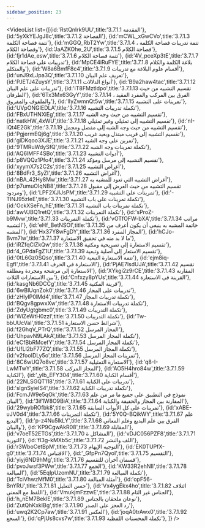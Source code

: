 ```yaml
---
sidebar_position: 23
---
```


<VideoList list={[{id:'RstQnIrk9UU',title:'3.7.1.1 المقدمة'},
{id:'5yXkYEJgJ8c',title:'3.7.1.2 الفصاحة'},
{id:'mCWL_xGwCVo',title:'3.7.1.3 تتمة فصاحة الكلمة'},
{id:'mGGQ_RbT2Yw',title:'3.7.1.4 تتمة تدريبات فصاحة الكلمة ، وفصاحة الكلام'},
{id:'JaAZKOhe_2U',title:'3.7.1.5 فصاحة الكلام'},
{id:'fjr1dAe_esw',title:'3.7.1.6 تتمة فصاحة الكلام'},
{id:'4V_pceXp3tE',title:'3.7.1.7 تدريبات على فصاحة الكلام'},
{id:'MpCE4iRuFYE',title:'3.7.1.8 بلاغة الكلمة والكلام والمتكلم'},
{id:'W8a6BmfF8c4',title:'3.7.1.9 أقسام علوم البلاغة مع تدريبات'},
{id:'unJ9xLJpa3Q',title:'3.7.1.10 تعريف علم البيان'},
{id:'PJETJ4ZuysY',title:'3.7.1.11 أنواع الدلالات'},
{id:'B9a2haw4tac',title:'3.7.1.12 تدريبات على علم البيان'},
{id:'iT8FMztldpo',title:'3.7.1.13 تقسيم التشبيه من حيث الطرفان'},
{id:'6Tx3Mx63GyY',title:'3.7.1.14 الفرق بين المركب والمفرد المقيد ، والملفوف والمفروق'},
{id:'lIyZwmnQt5w',title:'3.7.1.15 تمرينات على التشبيه'},
{id:'UVpONGIEDLA',title:'3.7.1.16 تكملة تدريبات التشبيه'},
{id:'FBxUTHNXiEg',title:'3.7.1.17 تقسيم التشبيه من حيث وجه الشبه'},
{id:'natkHW_4xWU',title:'3.7.1.18 تقسيم التشبيه إلى تمثيلي وغير تمثيلي'},
{id:'nI-iQt4E2Gk',title:'3.7.1.19 تقسيم التشبيه من حيث وجه الشبه إلى مفصل ومجمل'},
{id:'PgjermEQj6g',title:'3.7.1.20 تقسيم التشبيه إلى قريب مبتذل وبعيد غريب'},
{id:'glDKqoo3XJE',title:'3.7.1.21 تمرين على وجه الشبه'},
{id:'9TMRuWdySfQ',title:'3.7.1.22 تكملة تمرينات وجه الشبه'},
{id:'AQ6lMFF4SBo',title:'3.7.1.23 أدوات التشبيه'},
{id:'p8VQQz1Pfo4',title:'3.7.1.24 تقسيم التشبيه إلى مرسل ومؤكد'},
{id:'xyymX7s2C2s',title:'3.7.1.25 أغراض التشبيه'},
{id:'8BdFr3_SyZI',title:'3.7.1.26 أغراض التشبيه'},
{id:'nBA_42Hy8Mw',title:'3.7.1.27 أغراض التشبيه التي تعود للمشبه به'},
{id:'p7umuOIqNB8',title:'3.7.1.28 تقسيم التشبيه من حيث الغرض إلى مقبول ومردود'},
{id:'LPF2XJlJsPM',title:'3.7.1.29 تمرينات على التشبيه'},
{id:'-TINJ95zIeE',title:'3.7.1.30 تكملة تمرينات على باب التشبيه'},
{id:'OckXSeFn_hE',title:'3.7.1.31 تكملة تمرينات باب التشبيه'},
{id:'awVJBQ1retQ',title:'3.7.1.32 تكملة التمرينات'},
{id:'sProZ-b9Mvw',title:'3.7.1.33 تكملة التمرينات'},
{id:'vOTfOFW-bXA',title:'3.7.1.34 مراتب التشبيه'},
{id:'eHf_BetNSOI',title:'3.7.1.35 خاتمة المشبه به ينبغي أن يكون أعرف من المشبه'},
{id:'Hx37Y8wFgDY',title:'3.7.1.36 المجاز المفرد'},
{id:'hCJo-Bvm7lw',title:'3.7.1.37 ما لا بد منه في تحقيق الاستعارة'},
{id:'iRZfqClZkQw',title:'3.7.1.38 تقسيم الاستعارة  إلى تصريحية ومكنية'},
{id:'4_GPdaFgZ1U',title:'3.7.1.39 تقسيم الاستعار إلى أصلية وتبعية'},
{id:'0tL6Gz0SQso',title:'3.7.1.40 تتمة الاستعارة التبعية'},
{id:'ejm8iq-EgfI',title:'3.7.1.41 الاستعارة في الحرف'},
{id:'PjAE7lsdUJA',title:'3.7.1.42 تقسيم الاستعارة إلى مرشحة ومجردة ومطلقة'},
{id:'XYkgi2z9rCE',title:'3.7.1.43 المقارنة بين الاستعارات الثلاث'},
{id:'Cnfxzy8pYUs',title:'3.7.1.44 القرينة في الاستعارة'},
{id:'kasgNb6DCCg',title:'3.7.1.45 قرينة المكنية'},
{id:'6wBlUqnZok0',title:'3.7.1.46 تدريبات على المجاز'},
{id:'zHIylP0lMd4',title:'3.7.1.47 تكملة تدريبات المجاز'},
{id:'BQgv8gpwxXw',title:'3.7.1.48 تكملة تدريبات الاستعارة'},
{id:'ZdyUgtgbmc0',title:'3.7.1.49 تكملة التدريبات'},
{id:'WlZeWtH0zzI',title:'3.7.1.50 تكملة التدريبات'},
{id:'Tw-bbUUcVaI',title:'3.7.1.51 شرائط حسن الاستعارة'},
{id:'f2GhqV_PTrQ',title:'3.7.1.52 المجاز المرسل'},
{id:'UhpavN9LAkA',title:'3.7.1.53 تكملة المجاز المرسل'},
{id:'eCfBbRMcefY',title:'3.7.1.54 تكملة المجاز المرسل'},
{id:'UfLl2bF77ZQ',title:'3.7.1.55 تكملة المجاز المرسل'},
{id:'v2fooIDLy5o',title:'3.7.1.56 تمرينات المجاز المرسل'},
{id:'8C6wUQ7o8vc',title:'3.7.1.57 الاستعارة التمثيلية'},
{id:'q8-I-LwMTwY',title:'3.7.1.58 المجاز المركب'},
{id:'AO5H4hro84w',title:'3.7.1.59 الكناية'},
{id:'_ylb_EFY304',title:'3.7.1.60 أقسام الكناية'},
{id:'22NLSGQT118',title:'3.7.1.61 تدريبات على الكناية'},
{id:'sIgnSyieIS4',title:'3.7.1.62 تكملة تدريبات الكناية'},
{id:'FcmJW9e5qOk',title:'3.7.1.63 نموذج في التطبيق على جميع ما مر من علم البيان'},
{id:'3if1W8O9BiA',title:'3.7.1.64 المقارنة بين المجاز والحقيقة والكناية'},
{id:'29wybROfbk8',title:'3.7.1.65 تمرينات على كل الأبواب السابقة'},
{id:'xABE-uJV0d4',title:'3.7.1.66 تكملة التمرينات'},
{id:'5Y0Q-BQikWY',title:'3.7.1.67 علم البديع'},
{id:'p-z4Nu5lkLY',title:'3.7.1.68 الفرق بين علم البديع وعلم المعاني والبيان'},
{id:'KP9CgwAkR08',title:'3.7.1.69 المقابلة'},
{id:'v7oeT52ETGs',title:'3.7.1.70 المشاكل ة'},
{id:'vDJC056PZF8',title:'3.7.1.71 التورية'},
{id:'fI3g-kMXb5c',title:'3.7.1.72 اللف والنشر'},
{id:'r3WboCetBpM',title:'3.7.1.73 التوجيه الإيهام'},
{id:'EK0TUPfX-g0',title:'3.7.1.74 الاقتباس'},
{id:'_GfpPn7QyoI',title:'3.7.1.75 التقسيم'},
{id:'yiyj6ND9hMg',title:'3.7.1.76 قسمان آخران للتقسيم'},
{id:'pvoJwsf3PWw',title:'3.7.1.77 الجمع'},
{id:'KW33R2ehNlI',title:'3.7.1.78 المبالغة'},
{id:'5EqIpUzomNU',title:'3.7.1.79 تكملة المبالغة'},
{id:'TciVhwzMfM0',title:'3.7.1.80 أمثلة المبالغة'},
{id:'opF56-BnYRU',title:'3.7.1.81 حسن التعليل'},
{id:'Vx4ygEkx4ho',title:'3.7.1.82 ائتلاف اللفظ مع المعنى'},
{id:'VmukjmFzzwE',title:'3.7.1.88 الجناس غير التام'},
{id:'h_nEM7BeklE',title:'3.7.1.89 نوعان ملحقان بالجناس'},
{id:'ZutQhKxkIBg',title:'3.7.1.90 رد العجز على الصدر'},
{id:'uwq2K2Cp7aw',title:'3.7.1.91 العكس'},
{id:'joqA0trAwx0',title:'3.7.1.92 السجع'},
{id:'qPjUs8cvs7w',title:'3.7.1.93 تكملة المحسنات اللفظية'},
]}
/>
